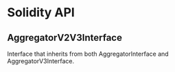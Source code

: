 # Solidity API

## AggregatorV2V3Interface

Interface that inherits from both AggregatorInterface and AggregatorV3Interface.

